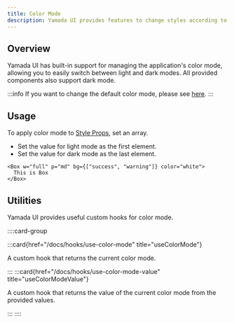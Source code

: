```yaml
---
title: Color Mode
description: Yamada UI provides features to change styles according to the color mode.
---
```


## Overview

Yamada UI has built-in support for managing the application's color mode, allowing you to easily switch between light and dark modes. All provided components also support dark mode.

:::info
If you want to change the default color mode, please see [here](/docs/theming/color-mode).
:::

## Usage

To apply color mode to [Style Props](/docs/styling/style-props), set an array.

- Set the value for light mode as the first element.
- Set the value for dark mode as the last element.

```tsx preview
<Box w="full" p="md" bg={["success", "warning"]} color="white">
  This is Box
</Box>
```

## Utilities

Yamada UI provides useful custom hooks for color mode.

::::card-group

:::card{href="/docs/hooks/use-color-mode" title="useColorMode"}

A custom hook that returns the current color mode.

:::
:::card{href="/docs/hooks/use-color-mode-value" title="useColorModeValue"}

A custom hook that returns the value of the current color mode from the provided values.

:::
::::
